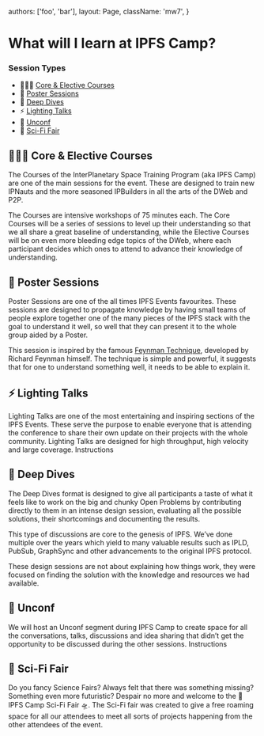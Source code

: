 


  authors: ['foo', 'bar'],
  layout: Page,
  className: 'mw7',
}

# What will I learn at IPFS Camp?

### Session Types

- 👩🏽‍🏫 [Core & Elective Courses](#core)
- 📃 [Poster Sessions](#poster)
- 🐋 [Deep Dives](#deepdive)
- ⚡️ [Lighting Talks](#lighting)
- 🧩 [Unconf](#unconf)
- 🧬 [Sci-Fi Fair](#scifi)

<Section id="core">

## 👩🏽‍🏫 Core & Elective Courses

The Courses of the InterPlanetary Space Training Program (aka IPFS Camp) are one of the main sessions for the event. These are designed to train new IPNauts and the more seasoned IPBuilders in all the arts of the DWeb and P2P.

The Courses are intensive workshops of 75 minutes each. The Core Courses will be a series of sessions to level up their understanding so that we all share a great baseline of understanding, while the Elective Courses will be on even more bleeding edge topics of the DWeb, where each participant decides which ones to attend to advance their knowledge of understanding.

</Section>

<Section id="poster">

## 📃 Poster Sessions

Poster Sessions are one of the all times IPFS Events favourites. These sessions are designed to propagate knowledge by having small teams of people explore together one of the many pieces of the IPFS stack with the goal to understand it well, so well that they can present it to the whole group aided by a Poster.

This session is inspired by the famous [Feynman Technique](https://collegeinfogeek.com/feynman-technique/), developed by Richard Feynman himself. The technique is simple and powerful, it suggests that for one to understand something well, it needs to be able to explain it.

</Section>

<Section id="lighting">

## ⚡️ Lighting Talks

Lighting Talks are one of the most entertaining and inspiring sections of the IPFS Events. These serve the purpose to enable everyone that is attending the conference to share their own update on their projects with the whole community. Lighting Talks are designed for high throughput, high velocity and large coverage.
Instructions

</Section>

<Section id="deepdive">

# 🐋 Deep Dives

The Deep Dives format is designed to give all participants a taste of what it feels like to work on the big and chunky Open Problems by contributing directly to them in an intense design session, evaluating all the possible solutions, their shortcomings and documenting the results.

This type of discussions are core to the genesis of IPFS. We’ve done multiple over the years which yield to many valuable results such as IPLD, PubSub, GraphSync and other advancements to the original IPFS protocol.

These design sessions are not about explaining how things work, they were focused on finding the solution with the knowledge and resources we had available.

</Section>

<Section id="unconf">

## 🧩 Unconf

We will host an Unconf segment during IPFS Camp to create space for all the conversations, talks, discussions and idea sharing that didn’t get the opportunity to be discussed during the other sessions.
Instructions

</Section>

<Section id="scifi">

## 🧬 Sci-Fi Fair

Do you fancy Science Fairs? Always felt that there was something missing? Something even more futuristic? Despair no more and welcome to the 🧬 IPFS Camp Sci-Fi Fair 🛸. The Sci-Fi fair was created to give a free roaming space for all our attendees to meet all sorts of projects happening from the other attendees of the event.

</Section>
